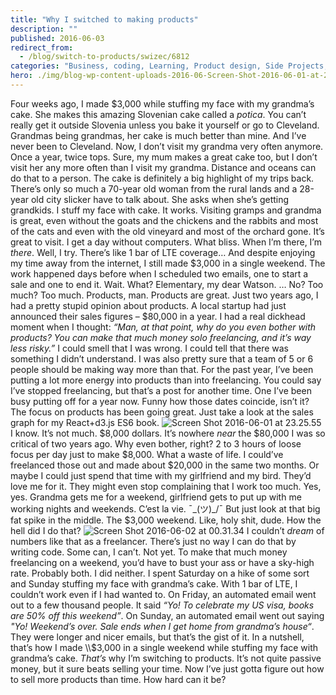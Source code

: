 ```yaml
---
title: "Why I switched to making products"
description: ""
published: 2016-06-03
redirect_from:
  - /blog/switch-to-products/swizec/6812
categories: "Business, coding, Learning, Product design, Side Projects, Slovenia"
hero: ./img/blog-wp-content-uploads-2016-06-Screen-Shot-2016-06-01-at-23.25.55-1024x469.png
---
```


Four weeks ago, I made $3,000 while stuffing my face with my grandma’s cake. She makes this amazing Slovenian cake called a _potica_. You can’t really get it outside Slovenia unless you bake it yourself or go to Cleveland. Grandmas being grandmas, her cake is much better than mine. And I’ve never been to Cleveland. Now, I don’t visit my grandma very often anymore. Once a year, twice tops. Sure, my mum makes a great cake too, but I don’t visit her any more often than I visit my grandma. Distance and oceans can do that to a person. The cake is definitely a big highlight of my trips back. There’s only so much a 70-year old woman from the rural lands and a 28-year old city slicker have to talk about. She asks when she’s getting grandkids. I stuff my face with cake. It works. Visiting gramps and grandma is great, even without the goats and the chickens and the rabbits and most of the cats and even with the old vineyard and most of the orchard gone. It’s great to visit. I get a day without computers. What bliss. When I’m there, I’m _there_. Well, I try. There’s like 1 bar of LTE coverage… And despite enjoying my time away from the internet, I still made $3,000 in a single weekend. The work happened days before when I scheduled two emails, one to start a sale and one to end it. Wait. What? Elementary, my dear Watson. … No? Too much? Too much. Products, man. Products are great. Just two years ago, I had a pretty stupid opinion about products. A local startup had just announced their sales figures – $80,000 in a year. I had a real dickhead moment when I thought: _“Man, at that point, why do you even bother with products? You can make that much money solo freelancing, and it’s way less risky.”_ I could smell that I was wrong. I could tell that there was something I didn’t understand. I was also pretty sure that a team of 5 or 6 people should be making way more than that. For the past year, I’ve been putting a lot more energy into products than into freelancing. You could say I’ve stopped freelancing, but that’s a post for another time. One I’ve been busy putting off for a year now. Funny how those dates coincide, isn’t it? The focus on products has been going great. Just take a look at the sales graph for my React+d3.js ES6 book. ![Screen Shot 2016-06-01 at 23.25.55](./img/blog-wp-content-uploads-2016-06-Screen-Shot-2016-06-01-at-23.25.55-1024x469.png) I know. It’s not much. $8,000 dollars. It’s nowhere _near_ the $80,000 I was so critical of two years ago. Why even bother, right? 2 to 3 hours of loose focus per day just to make $8,000. What a waste of life. I could’ve freelanced those out and made about $20,000 in the same two months. Or maybe I could just spend that time with my girlfriend and my bird. They’d love me for it. They might even stop complaining that I work too much. Yes, yes. Grandma gets me for a weekend, girlfriend gets to put up with me working nights and weekends. C’est la vie. ¯\_(ツ)\_/¯ But just look at that big fat spike in the middle. The $3,000 weekend. Like, holy shit, dude. How the hell did I do that? ![Screen Shot 2016-06-02 at 00.31.34](./img/blog-wp-content-uploads-2016-06-Screen-Shot-2016-06-02-at-00.31.34-1024x468.png) I couldn’t _dream_ of numbers like that as a freelancer. There’s just no way I can do that by writing code. Some can, I can’t. Not yet. To make that much money freelancing on a weekend, you’d have to bust your ass or have a sky-high rate. Probably both. I did neither. I spent Saturday on a hike of some sort and Sunday stuffing my face with grandma’s cake. With 1 bar of LTE, I couldn’t work even if I had wanted to. On Friday, an automated email went out to a few thousand people. It said _“Yo! To celebrate my US visa, books are 50% off this weekend”_. On Sunday, an automated email went out saying _"Yo! Weekend’s over. Sale ends when I get home from grandma’s house“_. They were longer and nicer emails, but that’s the gist of it. In a nutshell, that’s how I made \\\\\$3,000 in a single weekend while stuffing my face with grandma’s cake. _That’s_ why I’m switching to products. It’s not quite passive money, but it sure beats selling your time. Now I’ve just gotta figure out how to sell more products than time. How hard can it be?
